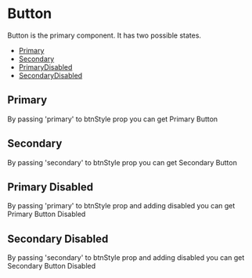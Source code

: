 
<Meta title="Button" component={Button} />

# Button

Button is the primary component. It has two possible states.

- [Primary](#primary)
- [Secondary](#secondary)
- [PrimaryDisabled](#PrimaryDisabled)
- [SecondaryDisabled](#SecondaryDisabled)

## Primary

By passing 'primary' to btnStyle prop you can get Primary Button

<Canvas>
  <Story id="components-button--primary" />
</Canvas>

## Secondary

By passing 'secondary' to btnStyle prop you can get Secondary Button

<Canvas>
  <Story id="components-button--secondary" />
</Canvas>

## Primary Disabled

By passing 'primary' to btnStyle prop and adding disabled you can get Primary Button Disabled

<Canvas>
  <Story id="components-button--primary-disabled" />
</Canvas>

## Secondary Disabled

By passing 'secondary' to btnStyle prop and adding disabled you can get Secondary Button Disabled

<Canvas>
  <Story id="components-button--secondary-disabled" />
</Canvas>